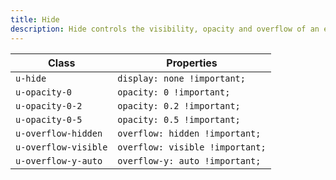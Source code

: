 ```yaml
---
title: Hide
description: Hide controls the visibility, opacity and overflow of an element.
---
```


| Class                | Properties                      |
| -------------------- | ------------------------------- |
| `u-hide`             | `display: none !important;`     |
| `u-opacity-0`        | `opacity: 0 !important;`        |
| `u-opacity-0-2`      | `opacity: 0.2 !important;`      |
| `u-opacity-0-5`      | `opacity: 0.5 !important;`      |
| `u-overflow-hidden`  | `overflow: hidden !important;`  |
| `u-overflow-visible` | `overflow: visible !important;` |
| `u-overflow-y-auto`  | `overflow-y: auto !important;`  |
